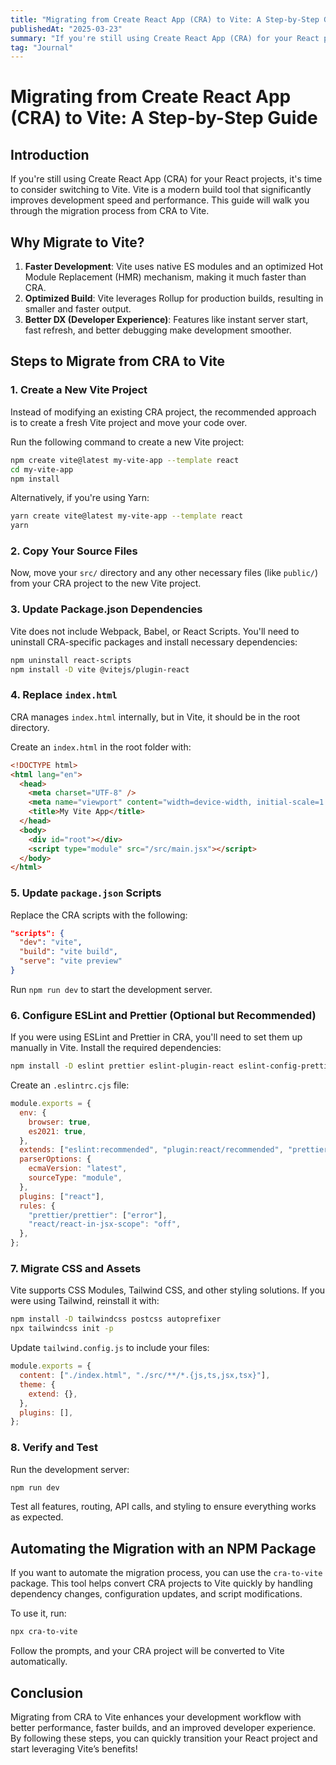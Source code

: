 ```yaml
---
title: "Migrating from Create React App (CRA) to Vite: A Step-by-Step Guide"
publishedAt: "2025-03-23"
summary: "If you're still using Create React App (CRA) for your React projects, it's time to consider switching to Vite. Vite is a modern build tool that significantly improves development speed and performance. This guide will walk you through the migration process from CRA to Vite."
tag: "Journal"
---
```


# Migrating from Create React App (CRA) to Vite: A Step-by-Step Guide

## Introduction

If you're still using Create React App (CRA) for your React projects, it's time to consider switching to Vite. Vite is a modern build tool that significantly improves development speed and performance. This guide will walk you through the migration process from CRA to Vite.

## Why Migrate to Vite?

1. **Faster Development**: Vite uses native ES modules and an optimized Hot Module Replacement (HMR) mechanism, making it much faster than CRA.
2. **Optimized Build**: Vite leverages Rollup for production builds, resulting in smaller and faster output.
3. **Better DX (Developer Experience)**: Features like instant server start, fast refresh, and better debugging make development smoother.

## Steps to Migrate from CRA to Vite

### 1. Create a New Vite Project

Instead of modifying an existing CRA project, the recommended approach is to create a fresh Vite project and move your code over.

Run the following command to create a new Vite project:

```sh
npm create vite@latest my-vite-app --template react
cd my-vite-app
npm install
```

Alternatively, if you're using Yarn:

```sh
yarn create vite@latest my-vite-app --template react
yarn
```

### 2. Copy Your Source Files

Now, move your `src/` directory and any other necessary files (like `public/`) from your CRA project to the new Vite project.

### 3. Update Package.json Dependencies

Vite does not include Webpack, Babel, or React Scripts. You'll need to uninstall CRA-specific packages and install necessary dependencies:

```sh
npm uninstall react-scripts
npm install -D vite @vitejs/plugin-react
```

### 4. Replace `index.html`

CRA manages `index.html` internally, but in Vite, it should be in the root directory.

Create an `index.html` in the root folder with:

```html
<!DOCTYPE html>
<html lang="en">
  <head>
    <meta charset="UTF-8" />
    <meta name="viewport" content="width=device-width, initial-scale=1.0" />
    <title>My Vite App</title>
  </head>
  <body>
    <div id="root"></div>
    <script type="module" src="/src/main.jsx"></script>
  </body>
</html>
```

### 5. Update `package.json` Scripts

Replace the CRA scripts with the following:

```json
"scripts": {
  "dev": "vite",
  "build": "vite build",
  "serve": "vite preview"
}
```

Run `npm run dev` to start the development server.

### 6. Configure ESLint and Prettier (Optional but Recommended)

If you were using ESLint and Prettier in CRA, you'll need to set them up manually in Vite. Install the required dependencies:

```sh
npm install -D eslint prettier eslint-plugin-react eslint-config-prettier
```

Create an `.eslintrc.cjs` file:

```js
module.exports = {
  env: {
    browser: true,
    es2021: true,
  },
  extends: ["eslint:recommended", "plugin:react/recommended", "prettier"],
  parserOptions: {
    ecmaVersion: "latest",
    sourceType: "module",
  },
  plugins: ["react"],
  rules: {
    "prettier/prettier": ["error"],
    "react/react-in-jsx-scope": "off",
  },
};
```

### 7. Migrate CSS and Assets

Vite supports CSS Modules, Tailwind CSS, and other styling solutions. If you were using Tailwind, reinstall it with:

```sh
npm install -D tailwindcss postcss autoprefixer
npx tailwindcss init -p
```

Update `tailwind.config.js` to include your files:

```js
module.exports = {
  content: ["./index.html", "./src/**/*.{js,ts,jsx,tsx}"],
  theme: {
    extend: {},
  },
  plugins: [],
};
```

### 8. Verify and Test

Run the development server:

```sh
npm run dev
```

Test all features, routing, API calls, and styling to ensure everything works as expected.

## Automating the Migration with an NPM Package

If you want to automate the migration process, you can use the `cra-to-vite` package. This tool helps convert CRA projects to Vite quickly by handling dependency changes, configuration updates, and script modifications.

To use it, run:

```sh
npx cra-to-vite
```

Follow the prompts, and your CRA project will be converted to Vite automatically.

## Conclusion

Migrating from CRA to Vite enhances your development workflow with better performance, faster builds, and an improved developer experience. By following these steps, you can quickly transition your React project and start leveraging Vite’s benefits!
